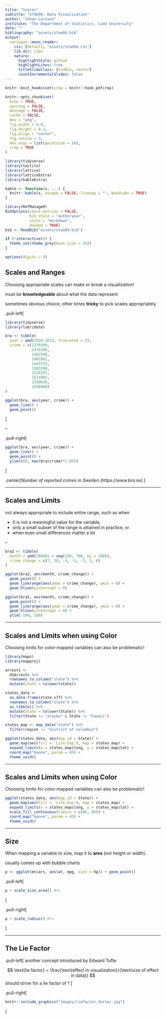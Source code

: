 ```yaml
---
title: "Scales"
subtitle: "STAE04: Data Visualization"
author: "Johan Larsson"
institute: "The Department of Statistics, Lund University"
date: ""
bibliography: "assets/stae04.bib"
output:
  xaringan::moon_reader:
    css: [default, "assets/stae04.css"]
    lib_dir: libs
    nature:
      highlightStyle: github
      highlightLines: true
      titleSlideClass: [middle, center]
      countIncrementalSlides: false
---
```


```r
knitr::knit_hooks$set(crop = knitr::hook_pdfcrop)

knitr::opts_chunk$set(
  echo = TRUE,
  warning = FALSE,
  message = FALSE,
  cache = FALSE,
  dev = "png",
  fig.width = 4.8,
  fig.height = 4.1,
  fig.align = "center",
  fig.retina = 3,
  dev.args = list(pointsize = 16),
  crop = TRUE
)

library(tidyverse)
library(tactile)
library(lattice)
library(latticeExtra)
library(kableExtra)

kable <- function(x, ...) {
  knitr::kable(x, escape = FALSE, linesep = "", booktabs = TRUE)
}

library(RefManageR)
BibOptions(check.entries = FALSE, 
           bib.style = "authoryear",
           style = "markdown",
           dashed = TRUE)
bib <- ReadBib("assets/stae04.bib")

if (!interactive()) {
  theme_set(theme_grey(base_size = 16))
}

options(digits = 3)
```

## Scales and Ranges

Choosing appropriate scales can make or break a visualization!

must be **knowledgeable** about what the data represent

sometimes obvious choice, other times **tricky** to pick scales appropriately

.pull-left[
```r
library(tidyverse)
library(lubridate)

bra <- tibble(
  year = ymd(2010:2019, truncated = 2),
  crime = c(1370399,
            1416280, 
            1402588, 
            1401982,
            1443753,
            1503399,
            1510197,
            1514902,
            1550626,
            1548406)
)

ggplot(bra, aes(year, crime)) +
  geom_line() +
  geom_point()
```
]

--

.pull-right[
```r
ggplot(bra, aes(year, crime)) +
  geom_line() +
  geom_point() +
  ylim(c(0, max(bra$crime)*1.05))
```
]

.center[*Number of reported crimes in Sweden (https://www.bra.se).*]

---

## Scales and Limits

not always appropriate to include entire range, such as when

- 0 is not a meaningful value for the variable,
- only a small subset of the range is attained in practice, or
- when even small differences matter a lot

--

```r
bra2 <- tibble(
  month = ymd(200001 + seq(100, 700, by = 100)),
  crime_change = c(7, 10, -4, -5, -3, 3, 6)
)

ggplot(bra2, aes(month, crime_change)) +
  geom_point() +
  geom_linerange(aes(ymax = crime_change), ymin = 0) +
  geom_hline(yintercept = 0)

ggplot(bra2, aes(month, crime_change)) +
  geom_point() +
  geom_linerange(aes(ymax = crime_change), ymin = 0) +
  geom_hline(yintercept = 0) +
  ylim(-100, 100)
```


---

## Scales and Limits when using Color

Choosing limits for color-mapped variables can also be problematic!

```r
library(maps)
library(mapproj)

arrests <-
  USArrests %>%
  rownames_to_column("state") %>%
  mutate(state = tolower(state))

states_data <- 
  as.data.frame(state.x77) %>%
  rownames_to_column("State") %>%
  as_tibble() %>%
  mutate(State = tolower(State)) %>%
  filter(State != "alaska" & State != "hawaii")

states_map <- map_data("state") %>%
  filter(region != "district of columbia")

ggplot(states_data, aes(map_id = State)) +
  geom_map(aes(fill = `Life Exp`), map = states_map) +
  expand_limits(x = states_map$long, y = states_map$lat) +
  coord_map("bonne", param = 45) +
  theme_void()
```

---

## Scales and Limits when using Color

Choosing limits for color-mapped variables can also be problematic!

```r
ggplot(states_data, aes(map_id = State)) +
  geom_map(aes(fill = `Life Exp`), map = states_map) +
  expand_limits(x = states_map$long, y = states_map$lat) +
  scale_fill_continuous(limits = c(66, 80)) +
  coord_map("bonne", param = 45) +
  theme_void()
```

---

## Size

When mapping a variable to size, map it to **area** (not height or width).

usually comes up with bubble charts

```r
p <- ggplot(mtcars, aes(wt, mpg, size = hp)) + geom_point()
```

.pull-left[
```r
p + scale_size_area() #<<
```
]

.pull-right[
```r
p + scale_radius() #<<
```
]


---

## The Lie Factor

.pull-left[
another concept introduced by Edward Tufte

$$
\text{lie factor} = \frac{\text{effect in visualization}}{\text{size of effect in data}}
$$
should strive for a lie factor of 1
]

.pull-right[
```r
knitr::include_graphics("images/liefactor_doctor.jpg")
```
]


